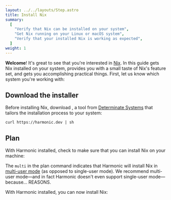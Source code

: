 ```yaml
---
layout: ../../layouts/Step.astro
title: Install Nix
summary:
  [
    "Verify that Nix can be installed on your system",
    "Get Nix running on your Linux or macOS system",
    "Verify that your installed Nix is working as expected",
  ]
weight: 1
---
```



**Welcome**! It's great to see that you're interested in [Nix]. In this guide gets Nix installed on
your system, provides you with a small taste of Nix's feature set, and gets you accomplishing
practical things. First, let us know which system you're working with:

<Systems client:only />

## Download the installer

Before installing Nix, download <Snippet id="harmonic" show="Harmonic" client:only="react" />,
a tool from [Determinate Systems][detsys] that tailors the installation process to your system:

```shell
curl https://harmonic.dev | sh
```

## Plan

With Harmonic installed, check to make sure that you can install Nix on your machine:

<Harmonic command="plan install" client:visible />

The `multi` in the plan command indicates that Harmonic will install Nix in [multi-user
mode][multi] (as opposed to single-user mode). We recommend multi-user mode&mdash;and in fact
Harmonic doesn't even support single-user mode&mdash;because... REASONS.

With Harmonic installed, you can now install Nix:

<Harmonic command="install" client:visible />

[detsys]: https://determinate.systems
[multi]: https://nixos.org/manual/nix/stable/installation/multi-user.html
[nix]: https://nixos.org
